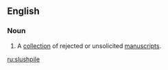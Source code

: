 ==English==

===Noun===
{{en-noun}}

# {{context|colloquial|publishing|lang=en}} A [[collection]] of rejected or unsolicited [[manuscripts]].

[[ru:slushpile]]